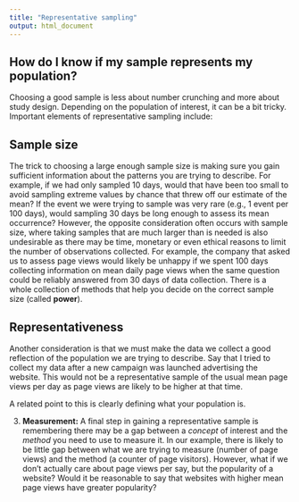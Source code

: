 ```yaml
---
title: "Representative sampling"
output: html_document
---
```


## How do I know if my sample represents my population?

Choosing a good sample is less about number crunching and more about study design. Depending on the population of interest, it can be a bit tricky. Important elements of representative sampling include:

## Sample size

The trick to choosing a large enough sample size is making sure you gain sufficient information about the patterns you are trying to describe. For example, if we had only sampled 10 days, would that have been too small to avoid sampling extreme values by chance that threw off our estimate of the mean? If the event we were trying to sample was very rare (e.g., 1 event per 100 days), would sampling 30 days be long enough to assess its mean occurrence? However, the opposite consideration often occurs with sample size, where taking samples that are much larger than is needed is also undesirable as there may be time, monetary or even ethical reasons to limit the number of observations collected. For example, the company that asked us to assess page views would likely be unhappy if we spent 100 days collecting information on mean daily page views when the same question could be reliably answered from 30 days of data collection. There is a whole collection of methods that help you decide on the correct sample size (called **power**).

## Representativeness

Another consideration is that we must make the data we collect a good reflection of the population we are trying to describe. Say that I tried to collect my data after a new campaign was launched advertising the website. This would not be a representative sample of the usual mean page views per day as page views are likely to be higher at that time.

A related point to this is clearly defining what your population is. 

3. **Measurement:** A final step in gaining a representative sample is remembering there may be a gap between a _concept_ of interest and the _method_ you need to use to measure it. In our example, there is likely to be little gap between what we are trying to measure (number of page views) and the method (a counter of page visitors). However, what if we don't actually care about page views per say, but the popularity of a website? Would it be reasonable to say that websites with higher mean page views have greater popularity?